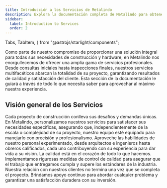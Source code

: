 ```yaml
---
title: Introducción a los Servicios de Metalindo
description: Explora la documentación completa de Metalindo para obtener una visión detallada de nuestras herramientas premium y servicios de construcción.
sidebar:
  label: Introduction to Services
  order: 2
---
```


  Tabs,
  TabItem,
} from "@astrojs/starlight/components";

Como parte de nuestro compromiso de proporcionar una solución integral para todas sus necesidades de construcción y hardware, en Metalindo nos enorgullecemos de ofrecer una amplia gama de servicios profesionales. Desde consultas iniciales hasta inspecciones finales, nuestros servicios multifacéticos abarcan la totalidad de su proyecto, garantizando resultados de calidad y satisfacción del cliente. Esta sección de la documentación le guiará a través de todo lo que necesita saber para aprovechar al máximo nuestra experiencia.

## Visión general de los Servicios

<Tabs>
  <TabItem label="Soluciones Personalizadas">
    Cada proyecto de construcción conlleva sus desafíos y demandas únicas. En Metalindo, personalizamos nuestros servicios para satisfacer sus necesidades específicas, asegurando que, independientemente de la escala o complejidad de su proyecto, nuestro equipo esté equipado para manejarlo con precisión y profesionalismo.
  </TabItem>
  <TabItem label="Equipo Experto">
    Aproveche las habilidades de nuestro personal experimentado, desde arquitectos e ingenieros hasta obreros calificados, cada uno contribuyendo con su experiencia para dar vida a su visión.
  </TabItem>
   <TabItem label="Compromiso con la Calidad">
    La calidad está en el corazón de todo lo que hacemos. Implementamos rigurosas medidas de control de calidad para asegurar que el trabajo que entregamos cumpla y supere los estándares de la industria.
  </TabItem>
   <TabItem label="Soporte Continuo">
    Nuestra relación con nuestros clientes no termina una vez que se completa el proyecto. Brindamos apoyo continuo para abordar cualquier problema y garantizar una satisfacción duradera con su inversión.
  </TabItem>
</Tabs>
